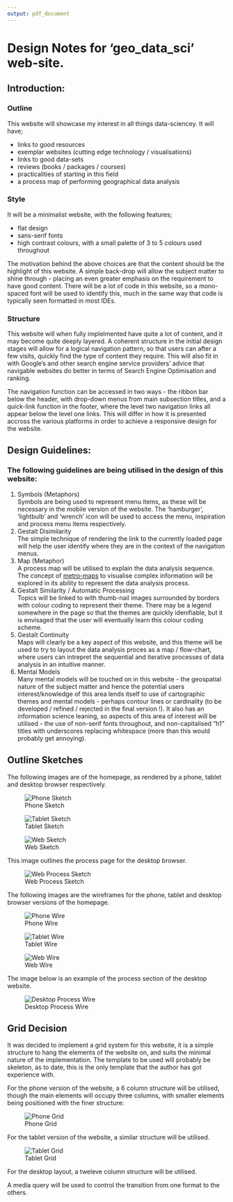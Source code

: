 ```yaml
---
output: pdf_document
---
```

# Design Notes for 'geo_data_sci' web-site.



## Introduction:

### Outline

This website will showcase my interest in all things data-sciencey. It will have;  

* links to good resources
* exemplar websites (cutting edge technology / visualisations)
* links to good data-sets
* reviews (books / packages / courses)
* practicalities of starting in this field
* a process map of performing geographical data analysis
 
### Style

It will be a minimalist website, with the following features;  

* flat design
* sans-serif fonts
* high contrast colours, with a small palette of 3 to 5 colours used throughout
 
The motivation behind the above choices are that the content should be the highlight of this website. A simple back-drop will allow the subject matter to shine through - placing an even greater emphasis on the requirement to have good content. There will be a lot of code in this website, so a mono-spaced font will be used to identify this, much in the same way that code is typically seen formatted in most IDEs.

### Structure

This website will when fully implelmented have quite a lot of content, and it may become quite deeply layered. A coherent structure in the initial design stages will allow for a logical navigation pattern, so that users can after a few visits, quickly find the type of content they require. This will also fit in with Google's and other search engine service providers' advice that navigable websites do better in terms of Search Engine Optimisation and ranking.  

The navigation function can be accessed in two ways - the ribbon bar below the header, with drop-down menus from main subsection titles, and a quick-link function in the footer, where the level two navigation links all appear below the level one links. This will differ in how it is presented accross the various platforms in order to achieve a responsive design for the website.  

## Design Guidelines:

### The following guidelines are being utilised in the design of this website:

1. Symbols (Metaphors)  
Symbols are being used to represent menu items, as these will be necessary in the mobile version of the website. The 'hamburger', 'lightbulb' and 'wrench' icon will be used to access the menu, inspiration and process menu items respectively.  
2. Gestalt Disimilarity  
The simple technique of rendering the link to the currently loaded page will help the user identify where they are in the context of the navigation menus.  
3. Map (Metaphor)  
A process map will be utilised to explain the data analysis sequence. The concept of [metro-maps](http://metro.ezyang.com) to visualise complex information will be explored in its ability to represent the data analysis process.  
4. Gestalt Similarity / Automatic Processing  
Topics will be linked to with thumb-nail images surrounded by borders with colour coding to represent their theme. There may be a legend somewhere in the page so that the themes are quickly idenifiable, but it is envisaged that the user will eventually learn this colour coding scheme.  
5. Gestalt Continuity  
Maps will clearly be a key aspect of this website, and this theme will be used to try to layout the data analysis proces as a map / flow-chart, where users can intrepret the sequential and iterative processes of data analysis in an intuitive manner.  
6. Mental Models  
Many mental models will be touched on in this website - the geospatial nature of the subject matter and hence the potential users interest/knowledge of this area lends itself to use of cartographic themes and mental models - perhaps contour lines or cardinality (to be developed / refined / rejected in the final version !). It also has an information science leaning, so aspects of this area of interest will be utilised - the use of non-serif fonts throughout, and non-capitalised "h1" titles with underscores replacing whitespace (more than this would probably get annoying).  

## Outline Sketches

The following images are of the homepage, as rendered by a phone, tablet and desktop browser respectively.

![Phone Sketch](images/phone_sketch.jpeg)

![Tablet Sketch](images/tablet_sketch.jpeg)

![Web Sketch](images/web_sketch.jpeg)

This image outlines the process page for the desktop browser.

![Web Process Sketch](images/web_process_sketch.jpg)

The following images are the wireframes for the phone, tablet and desktop browser versions of the homepage.

![Phone Wire](images/phone_wire.jpg)

![Tablet Wire](images/tablet_wire.jpg)

![Web Wire](images/desktop_wire.jpg)

The image below is an example of the process section of the desktop website.

![Desktop Process Wire](images/desktop_process_wire.jpeg)

## Grid Decision

It was decided to implement a grid system for this website, it is a simple structure to hang the elements of the website on, and suits the minimal nature of the implementation. The template to be used will probably be skeleton, as to date, this is the only template that the author has got experience with.

For the phone version of the website, a 6 column structure will be utilised, though the main elements will occupy three columns, with smaller elements being positioned with the finer structure:

![Phone Grid](images/phone_wire_grid.jpg)

For the tablet version of the website, a similar structure will be utilised.

![Tablet Grid](images/tablet_wire_grid.jpg)

For the desktop layout, a tweleve column structure will be utilised.

A media query will be used to control the transition from one format to the others.
